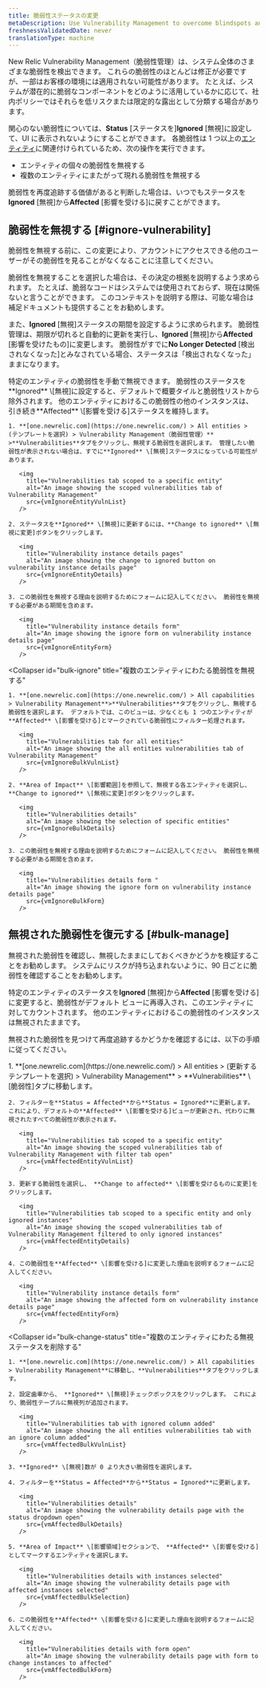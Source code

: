 ```yaml
---
title: 脆弱性ステータスの変更
metaDescription: Use Vulnerability Management to overcome blindspots and assign remediation to developers as a security team.
freshnessValidatedDate: never
translationType: machine
---
```
















New Relic Vulnerability Management（脆弱性管理）は、システム全体のさまざまな脆弱性を検出できます。 これらの脆弱性のほとんどは修正が必要ですが、一部はお客様の環境には適用されない可能性があります。 たとえば、システムが潜在的に脆弱なコンポーネントをどのように活用しているかに応じて、社内ポリシーではそれらを低リスクまたは限定的な露出として分類する場合があります。

関心のない脆弱性については、**Status** \[ステータスを]**Ignored** \[無視]に設定して、UI に表示されないようにすることができます。 各脆弱性は 1 つ以上の[エンティティ](/docs/new-relic-solutions/new-relic-one/core-concepts/what-entity-new-relic/#what-is-entity)に関連付けられているため、次の操作を実行できます。

* エンティティの個々の脆弱性を無視する
* 複数のエンティティにまたがって現れる脆弱性を無視する

脆弱性を再度追跡する価値があると判断した場合は、いつでもステータスを**Ignored** \[無視]から**Affected** \[影響を受ける]に戻すことができます。

## 脆弱性を無視する [#ignore-vulnerability]

<Callout variant="tip">
  脆弱性を無視する前に、この変更により、アカウントにアクセスできる他のユーザーがその脆弱性を見ることがなくなることに注意してください。
</Callout>

脆弱性を無視することを選択した場合は、その決定の根拠を説明するよう求められます。 たとえば、脆弱なコードはシステムでは使用されておらず、現在は関係ないと言うことができます。 このコンテキストを説明する際は、可能な場合は補足ドキュメントも提供することをお勧めします。

また、**Ignored** \[無視]ステータスの期間を設定するように求められます。 脆弱性管理は、期限が切れると自動的に更新を実行し、**Ignored** \[無視]から**Affected** \[影響を受けたもの]に変更します。 脆弱性がすでに**No Longer Detected** \[検出されなくなった]とみなされている場合、ステータスは「検出されなくなった」ままになります。

<CollapserGroup>
  <Collapser
    id="ignore-entity"
    title="特定のエンティティの脆弱性を無視する"
  >
    特定のエンティティの脆弱性を手動で無視できます。 脆弱性のステータスを**Ignored** \[無視]に設定すると、デフォルトで概要タイルと脆弱性リストから除外されます。 他のエンティティにおけるこの脆弱性の他のインスタンスは、引き続き**Affected** \[影響を受ける]ステータスを維持します。

    1. **[one.newrelic.com](https://one.newrelic.com/) > All entities > (テンプレートを選択) > Vulnerability Management（脆弱性管理）** >**Vulnerabilities**タブをクリックし、無視する脆弱性を選択します。 管理したい脆弱性が表示されない場合は、すでに**Ignored** \[無視]ステータスになっている可能性があります。

       <img
         title="Vulnerabilities tab scoped to a specific entity"
         alt="An image showing the scoped vulnerabilities tab of Vulnerability Management"
         src={vmIgnoreEntityVulnList}
       />

    2. ステータスを**Ignored** \[無視]に更新するには、**Change to ignored** \[無視に変更]ボタンをクリックします。

       <img
         title="Vulnerability instance details pages"
         alt="An image showing the change to ignored button on vulnerability instance details page"
         src={vmIgnoreEntityDetails}
       />

    3. この脆弱性を無視する理由を説明するためにフォームに記入してください。 脆弱性を無視する必要がある期間を含めます。

       <img
         title="Vulnerability instance details form"
         alt="An image showing the ignore form on vulnerability instance details page"
         src={vmIgnoreEntityForm}
       />
  </Collapser>

  <Collapser
    id="bulk-ignore"
    title="複数のエンティティにわたる脆弱性を無視する"
  >
    1. **[one.newrelic.com](https://one.newrelic.com/) > All capabilities > Vulnerability Management**>**Vulnerabilities**タブをクリックし、無視する脆弱性を選択します。 デフォルトでは、このビューは、少なくとも 1 つのエンティティが**Affected** \[影響を受ける]とマークされている脆弱性にフィルター処理されます。

       <img
         title="Vulnerabilities tab for all entities"
         alt="An image showing the all entities vulnerabilities tab of Vulnerability Management"
         src={vmIgnoreBulkVulnList}
       />

    2. **Area of Impact** \[影響範囲]を参照して、無視する各エンティティを選択し、**Change to ignored** \[無視に変更]ボタンをクリックします。

       <img
         title="Vulnerabilities details"
         alt="An image showing the selection of specific entities"
         src={vmIgnoreBulkDetails}
       />

    3. この脆弱性を無視する理由を説明するためにフォームに記入してください。 脆弱性を無視する必要がある期間を含めます。

       <img
         title="Vulnerabilities details form "
         alt="An image showing the ignore form on vulnerability instance details page"
         src={vmIgnoreBulkForm}
       />
  </Collapser>
</CollapserGroup>

## 無視された脆弱性を復元する [#bulk-manage]

無視された脆弱性を確認し、無視したままにしておくべきかどうかを検証することをお勧めします。 システムにリスクが持ち込まれないように、90 日ごとに脆弱性を確認することをお勧めします。

特定のエンティティのステータスを**Ignored** \[無視]から**Affected** \[影響を受ける]に変更すると、脆弱性がデフォルト ビューに再導入され、このエンティティに対してカウントされます。 他のエンティティにおけるこの脆弱性のインスタンスは無視されたままです。

無視された脆弱性を見つけて再度追跡するかどうかを確認するには、以下の手順に従ってください。

<CollapserGroup>
  <Collapser
    id="remove-ignored"
    title="特定のエンティティの無視ステータスを削除する"
  >
    1. **[one.newrelic.com](https://one.newrelic.com/) > All entities > (更新するテンプレートを選択) > Vulnerability Management** > **Vulnerabilities** \[脆弱性]タブに移動します。

    2. フィルターを**Status = Affected**から**Status = Ignored**に更新します。 これにより、デフォルトの**Affected** \[影響を受ける]ビューが更新され、代わりに無視されたすべての脆弱性が表示されます。

       <img
         title="Vulnerabilities tab scoped to a specific entity"
         alt="An image showing the scoped vulnerabilities tab of Vulnerability Management with filter tab open"
         src={vmAffectedEntityVulnList}
       />

    3. 更新する脆弱性を選択し、 **Change to affected** \[影響を受けるものに変更]をクリックします。

       <img
         title="Vulnerabilities tab scoped to a specific entity and only ignored instances"
         alt="An image showing the scoped vulnerabilities tab of Vulnerability Management filtered to only ignored instances"
         src={vmAffectedEntityDetails}
       />

    4. この脆弱性を**Affected** \[影響を受ける]に変更した理由を説明するフォームに記入してください。

       <img
         title="Vulnerability instance details form"
         alt="An image showing the affected form on vulnerability instance details page"
         src={vmAffectedEntityForm}
       />
  </Collapser>

  <Collapser
    id="bulk-change-status"
    title="複数のエンティティにわたる無視ステータスを削除する"
  >
    1. **[one.newrelic.com](https://one.newrelic.com/) > All capabilities > Vulnerability Management**に移動し、**Vulnerabilities**タブをクリックします。

    2. 設定歯車から、 **Ignored** \[無視]チェックボックスをクリックします。 これにより、脆弱性テーブルに無視列が追加されます。

       <img
         title="Vulnerabilities tab with ignored column added"
         alt="An image showing the all entities vulnerabilities tab with an ignore column added"
         src={vmAffectedBulkVulnList}
       />

    3. **Ignored** \[無視]数が 0 より大きい脆弱性を選択します。

    4. フィルターを**Status = Affected**から**Status = Ignored**に更新します。

       <img
         title="Vulnerabilities details"
         alt="An image showing the vulnerability details page with the status dropdown open"
         src={vmAffectedBulkDetails}
       />

    5. **Area of Impact** \[影響領域]セクションで、 **Affected** \[影響を受ける]としてマークするエンティティを選択します。

       <img
         title="Vulnerabilities details with instances selected"
         alt="An image showing the vulnerability details page with affected instances selected"
         src={vmAffectedBulkSelection}
       />

    6. この脆弱性を**Affected** \[影響を受ける]に変更した理由を説明するフォームに記入してください。

       <img
         title="Vulnerabilities details with form open"
         alt="An image showing the vulnerability details page with form to change instances to affected"
         src={vmAffectedBulkForm}
       />
  </Collapser>
</CollapserGroup>